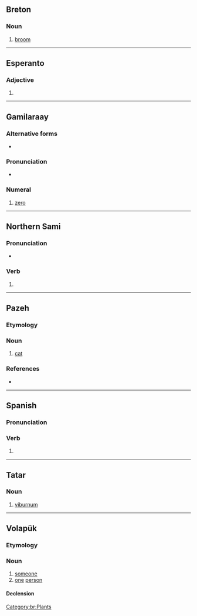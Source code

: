 {{also|Balan|bălan|Bălan|Ba Lan|bɑlɑŋ}}
==Breton==

===Noun===
{{br-noun|is=c|s=balanenn}}

# [[broom]] {{qualifier|genus {{m|mul|Genista}}}}

[[Category:br:Plants]]

----

==Esperanto==

===Adjective===
{{eo-head}}

# {{eo-form of|bal|an}}

----

==Gamilaraay==

===Alternative forms===
* {{l|kld|0}}

===Pronunciation===
* {{IPA|kld|/balan/}}

===Numeral===
{{head|kld|numeral}}

# [[zero]]

----

==Northern Sami==

===Pronunciation===
* {{se-IPA}}

===Verb===
{{head|se|verb form}}

# {{inflection of|se|ballat||1|s|pres|indc}}

----

==Pazeh==

===Etymology===
{{rfe|pzh}}

===Noun===
{{head|pzh|noun}}

# [[cat]]
#: {{ux|pzh|tabakedaw nita ki '''balan'''!|Let's beat the cat!}}

===References===
* {{R:pzh:BZCD|page=81}}

{{c|pzh|Felids}}

----

==Spanish==

===Pronunciation===
{{es-IPA}}

===Verb===
{{head|es|verb form}}

# {{es-verb form of|balar}}

----

==Tatar==

===Noun===
{{head|tt|noun}}

# [[viburnum]]

----

==Volapük==

===Etymology===
{{suffix|vo|bal|an}}

===Noun===
{{vo-noun}}

# [[someone]]
# [[one]] [[person]]

====Declension====
{{vo-decl-noun}}